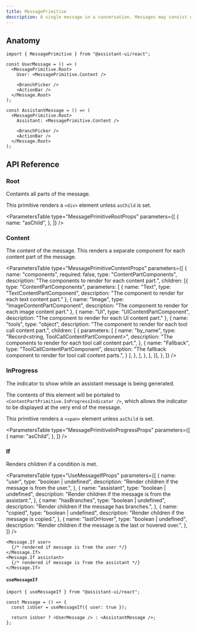 ```yaml
---
title: MessagePrimitive
description: A single message in a conversation. Messages may consist of multiple parts.
---
```



## Anatomy

```tsx
import { MessagePrimitive } from "@assistant-ui/react";

const UserMessage = () => (
  <MessagePrimitive.Root>
    User: <MessagePrimitive.Content />

    <BranchPicker />
    <ActionBar />
  </Message.Root>
);

const AssistantMessage = () => (
  <MessagePrimitive.Root>
    Assistant: <MessagePrimitive.Content />

    <BranchPicker />
    <ActionBar />
  </Message.Root>
);
```

## API Reference

### Root

Containts all parts of the message.

This primitive renders a `<div>` element unless `asChild` is set.

<ParametersTable
  type="MessagePrimitiveRootProps"
  parameters={[
    {
      name: "asChild",
    },
  ]}
/>

### Content

The content of the message. This renders a separate component for each content part of the message.

<ParametersTable
  type="MessagePrimitiveContentProps"
  parameters={[
    {
      name: "components",
      required: false,
      type: "ContentPartComponents",
      description: "The components to render for each content part.",
      children: [{
        type: "ContentPartComponents",
        parameters: [
          {
            name: "Text",
            type: "TextContentPartComponent",
            description: "The component to render for each text content part."
          },
          {
            name: "Image",
            type: "ImageContentPartComponent",
            description: "The component to render for each image content part."
          },
          {
            name: "UI",
            type: "UIContentPartComponent",
            description: "The component to render for each UI content part."
          },
          {
            name: "tools",
            type: "object",
            description: "The component to render for each tool call content part.",
            children: [
              {
                parameters: [
                  {
                    name: "by_name",
                    type: "Record<string, ToolCallContentPartComponent>",
                    description: "The components to render for each tool call content part.",
                  },
                  {
                    name: "Fallback",
                    type: "ToolCallContentPartComponent",
                    description: "The fallback component to render for tool call content parts.",
                  }
                ],
              },
            ],
          },
        ],
      }],
    },
  ]}
/>


### InProgress

The indicator to show while an assistant message is being generated.

The contents of this element will be portaled to `<ContentPartPrimitive.InProgressIndicator />`, which allows the indicator to be displayed at the very end of the message.

This primitive renders a `<span>` element unless `asChild` is set.

<ParametersTable
  type="MessagePrimitiveInProgressProps"
  parameters={[ 
    {
      name: "asChild",
    },
  ]}
/>

### If

Renders children if a condition is met.

<ParametersTable
  type="UseMessageIfProps"
  parameters={[
    {
      name: "user",
      type: "boolean | undefined",
      description: "Render children if the message is from the user.",
    },
    {
      name: "assistant",
      type: "boolean | undefined",
      description: "Render children if the message is from the assistant.",
    },
    {
      name: "hasBranches",
      type: "boolean | undefined",
      description: "Render children if the message has branches.",
    },
    {
      name: "copied",
      type: "boolean | undefined",
      description: "Render children if the message is copied.",
    },
    {
      name: "lastOrHover",
      type: "boolean | undefined",
      description: "Render children if the message is the last or hovered over.",
    },  
  ]}
/>

```tsx
<Message.If user>
  {/* rendered if message is from the user */}
</Message.If>
<Message.If assistant>
  {/* rendered if message is from the assistant */}
</Message.If>
```


#### `useMessageIf`

```tsx
import { useMessageIf } from "@assistant-ui/react";

const Message = () => {
  const isUser = useMessageIf({ user: true });

  return isUser ? <UserMessage /> : <AssistantMessage />;
};
```
